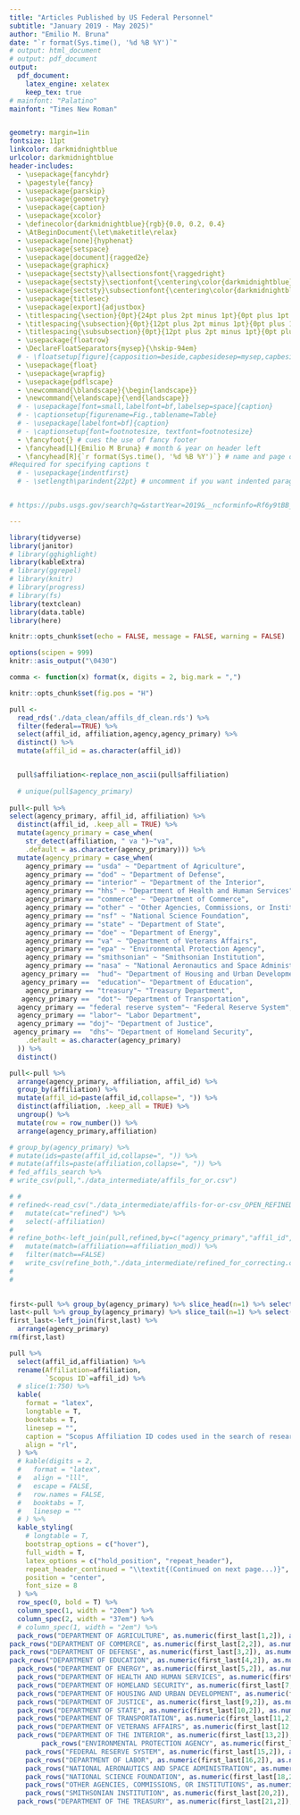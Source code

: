 ```yaml
---
title: "Articles Published by US Federal Personnel"
subtitle: "January 2019 - May 2025)"
author: "Emilio M. Bruna"
date: "`r format(Sys.time(), '%d %B %Y')`"
# output: html_document
# output: pdf_document
output:
  pdf_document:
    latex_engine: xelatex
    keep_tex: true
# mainfont: "Palatino"
mainfont: "Times New Roman"


geometry: margin=1in
fontsize: 11pt
linkcolor: darkmidnightblue
urlcolor: darkmidnightblue
header-includes:
  - \usepackage{fancyhdr}
  - \pagestyle{fancy}
  - \usepackage{parskip}
  - \usepackage{geometry}
  - \usepackage{caption}
  - \usepackage{xcolor}
  - \definecolor{darkmidnightblue}{rgb}{0.0, 0.2, 0.4}
  - \AtBeginDocument{\let\maketitle\relax}
  - \usepackage[none]{hyphenat}
  - \usepackage{setspace}
  - \usepackage[document]{ragged2e}
  - \usepackage{graphicx}
  - \usepackage{sectsty}\allsectionsfont{\raggedright}
  - \usepackage{sectsty}\sectionfont{\centering\color{darkmidnightblue}}
  - \usepackage{sectsty}\subsectionfont{\centering\color{darkmidnightblue}}
  - \usepackage{titlesec}
  - \usepackage[export]{adjustbox}
  - \titlespacing{\section}{0pt}{24pt plus 2pt minus 1pt}{0pt plus 1pt minus 1pt}
  - \titlespacing{\subsection}{0pt}{12pt plus 2pt minus 1pt}{0pt plus 1pt minus 1pt}
  - \titlespacing{\subsubsection}{0pt}{12pt plus 2pt minus 1pt}{0pt plus 1pt minus 1pt}
  - \usepackage{floatrow}
  - \DeclareFloatSeparators{mysep}{\hskip-94em}
  # - \floatsetup[figure]{capposition=beside,capbesidesep=mysep,capbesideposition={right, center}}
  - \usepackage{float}
  - \usepackage{wrapfig} 
  - \usepackage{pdflscape}
  - \newcommand{\blandscape}{\begin{landscape}}
  - \newcommand{\elandscape}{\end{landscape}}
  # - \usepackage[font=small,labelfont=bf,labelsep=space]{caption}
  # - \captionsetup{figurename=Fig.,tablename=Table}
  # - \usepackage[labelfont=bf]{caption}
  # - \captionsetup{font=footnotesize, textfont=footnotesize}
  - \fancyfoot{} # cues the use of fancy footer
  - \fancyhead[L]{Emilio M Bruna} # month & year on header left 
  - \fancyhead[R]{`r format(Sys.time(), '%d %B %Y')`} # name and page on header right
#Required for specifying captions t
  # - \usepackage{indentfirst}
  # - \setlength\parindent{22pt} # uncomment if you want indented paragraphs


# https://pubs.usgs.gov/search?q=&startYear=2019&__ncforminfo=Rf6y9tBB_4xn4sDOJ7tdSPmxI5Eu33dcCKy8YpAAAQRE-JJvXyAJAosPJMziEEMnxQE_iCi7dgGWVwrbQe9Gpb9a-7115VxO

---
```



<!-- ## Supplementary Materials - Scopus Affiliation Codes for Federal Agencies -->



```r
library(tidyverse)
library(janitor)
# library(gghighlight)
library(kableExtra)
# library(ggrepel)
# library(knitr)
# library(progress)
# library(fs)
library(textclean)
library(data.table)
library(here)

knitr::opts_chunk$set(echo = FALSE, message = FALSE, warning = FALSE)

options(scipen = 999)
knitr::asis_output("\0430")

comma <- function(x) format(x, digits = 2, big.mark = ",")

knitr::opts_chunk$set(fig.pos = "H")
```

<!-- need to confirm 112988162 us usaid -->

<!-- 60004062 -->
<!-- epa -->
<!-- arkansas department of energy and environment -->

<!-- 9 -->
<!-- 60077294 -->
<!-- NA -->
<!-- association of the us army -->
<!-- 129027339 -->
<!-- NA -->
<!-- inc under contract to the us geological -->

<!-- 105428030 -->
<!-- NA -->
<!-- association of the us army -->

<!-- 118735849 -->
<!-- NA -->
<!-- asrc federal inuteq (contractor to the usgs) -->

<!-- 125564413 -->
<!-- NA -->
<!-- contracted to the usgs -->
<!-- contacted -->
<!-- contractor -->
<!-- under contract -->
<!-- biscayne national parknational park serviceus department of the interior -->
<!-- h -->

\newpage

```r

pull <-
  read_rds('./data_clean/affils_df_clean.rds') %>% 
  filter(federal==TRUE) %>% 
  select(affil_id, affiliation,agency,agency_primary) %>% 
  distinct() %>% 
  mutate(affil_id = as.character(affil_id)) 


  pull$affiliation<-replace_non_ascii(pull$affiliation)
  
  # unique(pull$agency_primary)
  
pull<-pull %>%
select(agency_primary, affil_id, affiliation) %>%
  distinct(affil_id, .keep_all = TRUE) %>%
  mutate(agency_primary = case_when(
    str_detect(affiliation, " va ")~"va",
    .default = as.character(agency_primary))) %>% 
  mutate(agency_primary = case_when(
    agency_primary == "usda" ~ "Department of Agriculture",
    agency_primary == "dod" ~ "Department of Defense",
    agency_primary == "interior" ~ "Department of the Interior",
    agency_primary == "hhs" ~ "Department of Health and Human Services",
    agency_primary == "commerce" ~ "Department of Commerce",
    agency_primary == "other" ~ "Other Agencies, Commissions, or Institutions",
    agency_primary == "nsf" ~ "National Science Foundation",
    agency_primary == "state" ~ "Department of State",
    agency_primary == "doe" ~ "Department of Energy",
    agency_primary == "va" ~ "Department of Veterans Affairs",
    agency_primary == "epa" ~ "Environmental Protection Agency",
    agency_primary == "smithsonian" ~ "Smithsonian Institution",
    agency_primary == "nasa" ~ "National Aeronautics and Space Administration",
   agency_primary ==  "hud"~ "Department of Housing and Urban Development",
   agency_primary ==  "education"~ "Department of Education",
    agency_primary == "treasury"~ "Treasury Department",
   agency_primary ==  "dot"~ "Department of Transportation",
  agency_primary == "federal reserve system"~ "Federal Reserve System",
  agency_primary == "labor"~ "Labor Department",
  agency_primary == "doj"~ "Department of Justice",
 agency_primary ==  "dhs"~ "Department of Homeland Security",
    .default = as.character(agency_primary)
  )) %>%
  distinct()

pull<-pull %>%
  arrange(agency_primary, affiliation, affil_id) %>%
  group_by(affiliation) %>%
  mutate(affil_id=paste(affil_id,collapse=", ")) %>%
  distinct(affiliation, .keep_all = TRUE) %>%
  ungroup() %>%
  mutate(row = row_number()) %>% 
  arrange(agency_primary,affiliation)

# group_by(agency_primary) %>%
# mutate(ids=paste(affil_id,collapse=", ")) %>%
# mutate(affils=paste(affiliation,collapse=", ")) %>%
# fed_affils_search %>%
# write_csv(pull,"./data_intermediate/affils_for_or.csv")

# # 
# refined<-read_csv("./data_intermediate/affils-for-or-csv_OPEN_REFINED3.csv") %>%
#   mutate(cat="refined") %>% 
#   select(-affiliation)
# 
# refine_both<-left_join(pull,refined,by=c("agency_primary","affil_id","row")) %>%
#   mutate(match=(affiliation==affiliation_mod)) %>%
#   filter(match==FALSE)
#   write_csv(refine_both,"./data_intermediate/refined_for_correcting.csv")
# 
#   
  

first<-pull %>% group_by(agency_primary) %>% slice_head(n=1) %>% select(agency_primary,first=row)
last<-pull %>% group_by(agency_primary) %>% slice_tail(n=1) %>% select(agency_primary,last=row)
first_last<-left_join(first,last) %>% 
  arrange(agency_primary)
rm(first,last)

pull %>%
  select(affil_id,affiliation) %>% 
  rename(Affiliation=affiliation,
         `Scopus ID`=affil_id) %>% 
  # slice(1:750) %>% 
  kable(
    format = "latex",
    longtable = T,
    booktabs = T,
    linesep = "",
    caption = "Scopus Affiliation ID codes used in the search of research productivity by federal agencies and departments and the affiliations associated with these codes.",
    align = "rl",
  ) %>%
  # kable(digits = 2,
  #   format = "latex",
  #   align = "lll",
  #   escape = FALSE,
  #   row.names = FALSE,
  #   booktabs = T,
  #   linesep = ""
  # ) %>%
  kable_styling(
    # longtable = T,
    bootstrap_options = c("hover"),
    full_width = T,
    latex_options = c("hold_position", "repeat_header"),
    repeat_header_continued = "\\textit{(Continued on next page...)}",
    position = "center",
    font_size = 8
  ) %>%
  row_spec(0, bold = T) %>%
  column_spec(1, width = "20em") %>%
  column_spec(2, width = "37em") %>%
  # column_spec(1, width = "2em") %>% 
  pack_rows("DEPARTMENT OF AGRICULTURE", as.numeric(first_last[1,2]), as.numeric(first_last[1,3]), indent = TRUE) %>% 
pack_rows("DEPARTMENT OF COMMERCE", as.numeric(first_last[2,2]), as.numeric(first_last[2,3]), indent = TRUE) %>% 
pack_rows("DEPARTMENT OF DEFENSE", as.numeric(first_last[3,2]), as.numeric(first_last[3,3]), indent = TRUE) %>% 
pack_rows("DEPARTMENT OF EDUCATION", as.numeric(first_last[4,2]), as.numeric(first_last[4,3]), indent = TRUE) %>% 
  pack_rows("DEPARTMENT OF ENERGY", as.numeric(first_last[5,2]), as.numeric(first_last[5,3]), indent = TRUE) %>% 
  pack_rows("DEPARTMENT OF HEALTH AND HUMAN SERVICES", as.numeric(first_last[6,2]), as.numeric(first_last[6,3]), indent = TRUE) %>% 
  pack_rows("DEPARTMENT OF HOMELAND SECURITY", as.numeric(first_last[7,2]), as.numeric(first_last[7,3]), indent = TRUE) %>% 
  pack_rows("DEPARTMENT OF HOUSING AND URBAN DEVELOPMENT", as.numeric(first_last[8,2]), as.numeric(first_last[8,3]), indent = TRUE) %>% 
  pack_rows("DEPARTMENT OF JUSTICE", as.numeric(first_last[9,2]), as.numeric(first_last[9,3]), indent = TRUE) %>% 
  pack_rows("DEPARTMENT OF STATE", as.numeric(first_last[10,2]), as.numeric(first_last[10,3]), indent = TRUE) %>% 
  pack_rows("DEPARTMENT OF TRANSPORTATION", as.numeric(first_last[11,2]), as.numeric(first_last[11,3]), indent = TRUE) %>% 
  pack_rows("DEPARTMENT OF VETERANS AFFAIRS", as.numeric(first_last[12,2]), as.numeric(first_last[12,3]), indent = TRUE) %>% 
  pack_rows("DEPARTMENT OF THE INTERIOR", as.numeric(first_last[13,2]), as.numeric(first_last[13,3]), indent = TRUE) %>% 
        pack_rows("ENVIRONMENTAL PROTECTION AGENCY", as.numeric(first_last[14,2]), as.numeric(first_last[14,3]), indent = TRUE) %>% 
    pack_rows("FEDERAL RESERVE SYSTEM", as.numeric(first_last[15,2]), as.numeric(first_last[15,3]), indent = TRUE) %>% 
    pack_rows("DEPARTMENT OF LABOR", as.numeric(first_last[16,2]), as.numeric(first_last[16,3]), indent = TRUE) %>% 
    pack_rows("NATIONAL AERONAUTICS AND SPACE ADMINISTRATION", as.numeric(first_last[17,2]), as.numeric(first_last[17,3]), indent = TRUE) %>% 
    pack_rows("NATIONAL SCIENCE FOUNDATION", as.numeric(first_last[18,2]), as.numeric(first_last[18,3]), indent = TRUE) %>% 
    pack_rows("OTHER AGENCIES, COMMISSIONS, OR INSTITUTIONS", as.numeric(first_last[19,2]), as.numeric(first_last[19,3]), indent = TRUE) %>% 
    pack_rows("SMITHSONIAN INSTITUTION", as.numeric(first_last[20,2]), as.numeric(first_last[20,3]), indent = TRUE) %>% 
  pack_rows("DEPARTMENT OF THE TREASURY", as.numeric(first_last[21,2]), as.numeric(first_last[21,3]), indent = TRUE)  

```



